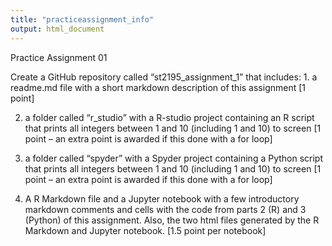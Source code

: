 ```yaml
---
title: "practiceassignment_info"
output: html_document
---
```


Practice Assignment 01

Create a GitHub repository called “st2195_assignment_1” that includes:
1. a readme.md file with a short markdown description of this assignment [1 point]
  
2. a folder called “r_studio” with a R-studio project containing an R script that prints all integers between 1 and 10 (including 1 and 10) to screen [1 point – an extra point is awarded if this done with a for loop]
  
3. a folder called “spyder” with a Spyder project containing a Python script that prints all integers between 1 and 10 (including 1 and 10) to screen [1 point – an extra point is awarded if this done with a for loop]
  
4. A R Markdown file and a Jupyter notebook with a few introductory markdown      comments and cells with the code from parts 2 (R) and 3 (Python) of this assignment. Also, the two html files generated by the R Markdown and Jupyter notebook. [1.5 point per notebook]